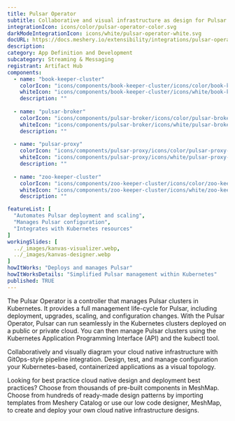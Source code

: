 ```yaml
---
title: Pulsar Operator
subtitle: Collaborative and visual infrastructure as design for Pulsar Operator
integrationIcon: icons/color/pulsar-operator-color.svg
darkModeIntegrationIcon: icons/white/pulsar-operator-white.svg
docURL: https://docs.meshery.io/extensibility/integrations/pulsar-operator
description: 
category: App Definition and Development
subcategory: Streaming & Messaging
registrant: Artifact Hub
components:
  - name: "book-keeper-cluster"
    colorIcon: "icons/components/book-keeper-cluster/icons/color/book-keeper-cluster-color.svg"
    whiteIcon: "icons/components/book-keeper-cluster/icons/white/book-keeper-cluster-white.svg"
    description: ""
    
  - name: "pulsar-broker"
    colorIcon: "icons/components/pulsar-broker/icons/color/pulsar-broker-color.svg"
    whiteIcon: "icons/components/pulsar-broker/icons/white/pulsar-broker-white.svg"
    description: ""
    
  - name: "pulsar-proxy"
    colorIcon: "icons/components/pulsar-proxy/icons/color/pulsar-proxy-color.svg"
    whiteIcon: "icons/components/pulsar-proxy/icons/white/pulsar-proxy-white.svg"
    description: ""
    
  - name: "zoo-keeper-cluster"
    colorIcon: "icons/components/zoo-keeper-cluster/icons/color/zoo-keeper-cluster-color.svg"
    whiteIcon: "icons/components/zoo-keeper-cluster/icons/white/zoo-keeper-cluster-white.svg"
    description: ""

featureList: [
  "Automates Pulsar deployment and scaling",
  "Manages Pulsar configuration",
  "Integrates with Kubernetes resources"
]
workingSlides: [
  ../_images/kanvas-visualizer.webp,
  ../_images/kanvas-designer.webp
]
howItWorks: "Deploys and manages Pulsar"
howItWorksDetails: "Simplified Pulsar management within Kubernetes"
published: TRUE
---
```

<p>
The Pulsar Operator is a controller that manages Pulsar clusters in Kubernetes. It provides a full management life-cycle for Pulsar, including deployment, upgrades, scaling, and configuration changes. With the Pulsar Operator, Pulsar can run seamlessly in the Kubernetes clusters deployed on a public or private cloud. You can then manage Pulsar clusters using the Kubernetes Application Programming Interface (API) and the kubectl tool.
</p>
<p>
    Collaboratively and visually diagram your cloud native infrastructure with GitOps-style pipeline integration. Design, test, and manage configuration your Kubernetes-based, containerized applications as a visual topology.
</p>
<p>
    Looking for best practice cloud native design and deployment best practices? Choose from thousands of pre-built components in MeshMap. Choose from hundreds of ready-made design patterns by importing templates from Meshery Catalog or use our low code designer, MeshMap, to create and deploy your own cloud native infrastructure designs.
</p>
